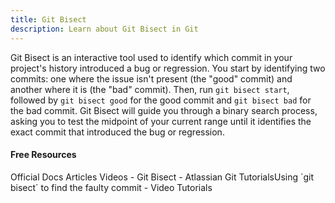 ```yaml
---
title: Git Bisect
description: Learn about Git Bisect in Git
---
```

Git Bisect is an interactive tool used to identify which commit in your project's history introduced a bug or regression. You start by identifying two commits: one where the issue isn't present (the "good" commit) and another where it is (the "bad" commit). Then, run `git bisect start`, followed by `git bisect good` for the good commit and `git bisect bad` for the bad commit. Git Bisect will guide you through a binary search process, asking you to test the midpoint of your current range until it identifies the exact commit that introduced the bug or regression.

#### Free Resources

<Tabs defaultValue="official">
<TabsList>
<TabsTrigger value="official">Official Docs</TabsTrigger>
<TabsTrigger value="article">Articles</TabsTrigger>
<TabsTrigger value="video">Videos</TabsTrigger>
</TabsList>

<TabsContent value="official">
<Note type="note" title="official">
- <Link href="https://git-scm.com/docs/git-bisect">Git Bisect</Link>
</Note>
</TabsContent>
<TabsContent value="article">
<Note type="note" title="article">
- <Link href="https://dev.to/alvesjessica/using-git-bisect-to-find-the-faulty-commit-25gf">Atlassian Git Tutorials</Link>Using `git bisect` to find the faulty commit</Link>
</Note>
</TabsContent>
<TabsContent value="video">
<Note type="note" title="video">
- <Link href="https://www.youtube.com/results?search_query=git+git-bisect+tutorial">Video Tutorials</Link>
</Note>
</TabsContent>
</Tabs>
